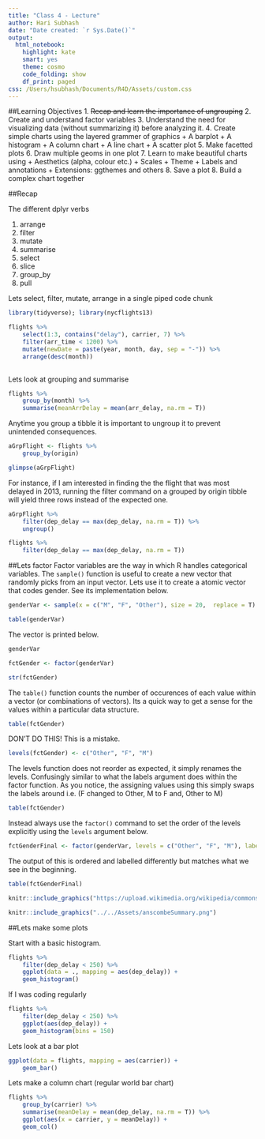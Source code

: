 ```yaml
---
title: "Class 4 - Lecture"
author: Hari Subhash
date: "Date created: `r Sys.Date()`"
output:
  html_notebook:
    highlight: kate
    smart: yes
    theme: cosmo
    code_folding: show
    df_print: paged
css: /Users/hsubhash/Documents/R4D/Assets/custom.css
---
```


##Learning Objectives
1. ~~Recap and learn the importance of ungrouping~~
2. Create and understand factor variables
3. Understand the need for visualizing data (without summarizing it) before analyzing it.
4. Create simple charts using the layered grammer of graphics
    + A barplot
    + A histogram
    + A column chart
    + A line chart
    + A scatter plot
5. Make facetted plots
6. Draw multiple geoms in one plot
7. Learn to make beautiful charts using
    + Aesthetics (alpha, colour etc.)
    + Scales
    + Theme
    + Labels and annotations
    + Extensions: ggthemes and others
8. Save a plot
8. Build a complex chart together


##Recap

The different dplyr verbs

1. arrange
2. filter
3. mutate
4. summarise
5. select
6. slice
7. group_by
6. pull

Lets select, filter, mutate, arrange in a single piped code chunk
```r
library(tidyverse); library(nycflights13)

flights %>% 
    select(1:3, contains("delay"), carrier, 7) %>% 
    filter(arr_time < 1200) %>% 
    mutate(newDate = paste(year, month, day, sep = "-")) %>% 
    arrange(desc(month))
    
```

Lets look at grouping and summarise
```r
flights %>% 
    group_by(month) %>% 
    summarise(meanArrDelay = mean(arr_delay, na.rm = T))
```

Anytime you group a tibble it is important to ungroup it to prevent unintended consequences.
```r
aGrpFlight <- flights %>% 
    group_by(origin)

glimpse(aGrpFlight)
```

For instance, if I am interested in finding the the flight that was most delayed in 2013, running the filter command on a grouped by origin tibble will yield three rows instead of the expected one. 
```r
aGrpFlight %>% 
    filter(dep_delay == max(dep_delay, na.rm = T)) %>% 
    ungroup()
```

```r
flights %>% 
    filter(dep_delay == max(dep_delay, na.rm = T))
```

##Lets factor
Factor variables are the way in which R handles categorical variables. The `sample()` function is useful to create a new vector that randomly picks from an input vector. Lets use it to create a atomic vector that codes gender. See its implementation below.
```r
genderVar <- sample(x = c("M", "F", "Other"), size = 20,  replace = T)

table(genderVar)
```

The vector is printed below.
```r
genderVar
```

```r
fctGender <- factor(genderVar)

str(fctGender)
```
The `table()` function counts the number of occurences of each value within a vector (or combinations of vectors). Its a quick way to get a sense for the values within a particular data structure.
```r
table(fctGender)
```

DON'T DO THIS! This is a mistake.
```r
levels(fctGender) <- c("Other", "F", "M")
```
The levels function does not reorder as expected, it simply renames the levels. Confusingly similar to what the labels argument does within the factor function. As you notice, the assigning values using this simply swaps the labels around i.e. (F changed to Other, M to F and, Other to M)

```r
table(fctGender)
```

Instead always use the `factor()` command to set the order of the levels explicitly using the `levels` argument below.
```r
fctGenderFinal <- factor(genderVar, levels = c("Other", "F", "M"), labels = c("Other", "Female", "Male"))
```
The output of this is ordered and labelled differently but matches what we see in the beginning.
```r
table(fctGenderFinal)
```


```r
knitr::include_graphics("https://upload.wikimedia.org/wikipedia/commons/e/ec/Anscombe%27s_quartet_3.svg")
```


```r
knitr::include_graphics("../../Assets/anscombeSummary.png")
```



##Lets make some plots

Start with a basic histogram.
```r
flights %>% 
    filter(dep_delay < 250) %>% 
    ggplot(data = ., mapping = aes(dep_delay)) +
    geom_histogram()
```
If I was coding regularly
```r
flights %>% 
    filter(dep_delay < 250) %>% 
    ggplot(aes(dep_delay)) +
    geom_histogram(bins = 150)
```


Lets look at a bar plot
```r
ggplot(data = flights, mapping = aes(carrier)) +
    geom_bar()
```

Lets make a column chart (regular world bar chart)
```r
flights %>% 
    group_by(carrier) %>% 
    summarise(meanDelay = mean(dep_delay, na.rm = T)) %>% 
    ggplot(aes(x = carrier, y = meanDelay)) +
    geom_col()
```








